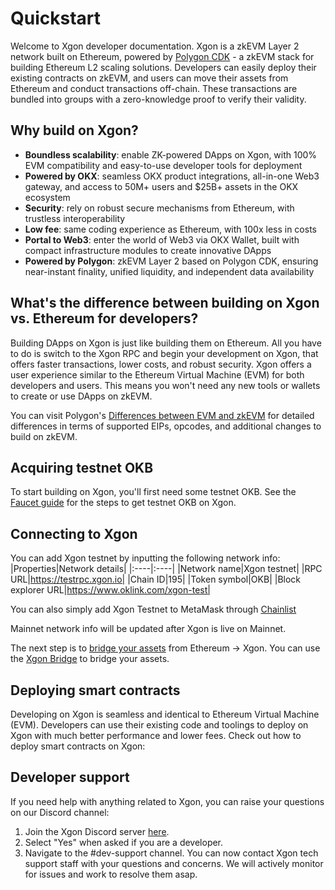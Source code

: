 # Quickstart
Welcome to Xgon developer documentation.
Xgon is a zkEVM Layer 2 network built on Ethereum, powered by [Polygon CDK](https://wiki.polygon.technology/docs/cdk/ "Polygon CDK") - a zkEVM stack for building Ethereum L2 scaling solutions.
Developers can easily deploy their existing contracts on zkEVM, and users can move their assets from Ethereum and conduct transactions off-chain. These transactions are bundled into groups with a zero-knowledge proof to verify their validity.

## Why build on Xgon?
- **Boundless scalability**: enable ZK-powered DApps on Xgon, with 100% EVM compatibility and easy-to-use developer tools for deployment
- **Powered by OKX**: seamless OKX product integrations, all-in-one Web3 gateway, and access to 50M+ users and $25B+ assets in the OKX ecosystem
- **Security**: rely on robust secure mechanisms from Ethereum, with trustless interoperability
- **Low fee**: same coding experience as Ethereum, with 100x less in costs
- **Portal to Web3**: enter the world of Web3 via OKX Wallet, built with compact infrastructure modules to create innovative DApps
- **Powered by Polygon**: zkEVM Layer 2 based on Polygon CDK, ensuring near-instant finality, unified liquidity, and independent data availability

## What's the difference between building on Xgon vs. Ethereum for developers?
Building DApps on Xgon is just like building them on Ethereum. All you have to do is switch to the Xgon RPC and begin your development on Xgon, that offers faster transactions, lower costs, and robust security. Xgon offers a user experience similar to the Ethereum Virtual Machine (EVM) for both developers and users. This means you won't need any new tools or wallets to create or use DApps on zkEVM.

<Tip title="Note">You can visit Polygon's [Differences between EVM and zkEVM](https://wiki.polygon.technology/docs/zkevm/protocol/evm-diff/ "Differences between EVM and zkEVM") for detailed differences in terms of supported EIPs, opcodes, and additional changes to build on zkEVM.</Tip>

## Acquiring testnet OKB
To start building on Xgon, you'll first need some testnet OKB. See the [Faucet guide](/getting-started/user-guide/get-testnet-okb-from-faucet "Faucet guide") for the steps to get testnet OKB on Xgon.

## Connecting to Xgon
You can add Xgon testnet by inputting the following network info:
|Properties|Network details|
|:----|:----|
|Network name|Xgon testnet|
|RPC URL|https://testrpc.xgon.io|
|Chain ID|195|
|Token symbol|OKB|
|Block explorer URL|https://www.oklink.com/xgon-test|

You can also simply add Xgon Testnet to MetaMask through [Chainlist](https://chainlist.org/chain/195 "Chainlist")

<Tip title="Note">Mainnet network info will be updated after Xgon is live on Mainnet.</Tip>

The next step is to [bridge your assets](/getting-started/user-guide/bridge "bridge your assets") from Ethereum → Xgon. You can use the [Xgon Bridge](https://www.okx.com/xgon/testnet-bridge "Xgon Bridge") to bridge your assets.

## Deploying smart contracts
Developing on Xgon is seamless and identical to Ethereum Virtual Machine (EVM). Developers can use their existing code and toolings to deploy on Xgon with much better performance and lower fees.
Check out how to deploy smart contracts on Xgon:
<Card mainTitle="Deploy using Hardhat" subTitle='Guide to deploy contract using Hardhat' link="../smart-contract/deploy-with-hardhat"/>
<Card mainTitle="Deploy using Truffle" subTitle='Guide to deploy contract using Truffle' link="../smart-contract/deploy-with-truffle"/>
<Card mainTitle="Deploy using Foundry" subTitle='Guide to deploy contract using Foundry' link="../smart-contract/deploy-with-foundry"/>

## Developer support
If you need help with anything related to Xgon, you can raise your questions on our Discord channel:
1. Join the Xgon Discord server [here](https://discord.gg/xgon "here").
2. Select "Yes" when asked if you are a developer.
3. Navigate to the #dev-support channel.
You can now contact Xgon tech support staff with your questions and concerns. We will actively monitor for issues and work to resolve them asap.